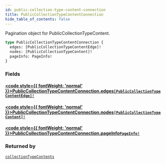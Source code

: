 ```yaml
---
id: public-collection-type-content-connection
title: PublicCollectionTypeContentConnection
hide_table_of_contents: false
---
```








Pagination object for PublicCollectionTypeContent.

```graphql
type PublicCollectionTypeContentConnection {
  edges: [PublicCollectionTypeContentEdge]!
  nodes: [PublicCollectionTypeContent]!
  pageInfo: PageInfo!
}
```


### Fields

#### [<code style={{ fontWeight: 'normal' }}>PublicCollectionTypeContentConnection.<b>edges</b></code>](#)<Bullet />[`[PublicCollectionTypeContentEdge]!`](/demand/api/graphql-storefront/reference/objects/public-collection-type-content-edge) <Badge class="secondary" text="non-null"/> <Badge class="secondary" text="object"/>
> 
> 

#### [<code style={{ fontWeight: 'normal' }}>PublicCollectionTypeContentConnection.<b>nodes</b></code>](#)<Bullet />[`[PublicCollectionTypeContent]!`](/demand/api/graphql-storefront/reference/objects/public-collection-type-content) <Badge class="secondary" text="non-null"/> <Badge class="secondary" text="object"/>
> 
> 

#### [<code style={{ fontWeight: 'normal' }}>PublicCollectionTypeContentConnection.<b>pageInfo</b></code>](#)<Bullet />[`PageInfo!`](/demand/api/graphql-storefront/reference/objects/page-info) <Badge class="secondary" text="non-null"/> <Badge class="secondary" text="object"/>
> 
> 



### Returned by

[`collectionTypeContents`](/demand/api/graphql-storefront/reference/queries/collection-type-contents)  <Badge class="secondary" text="query"/>



